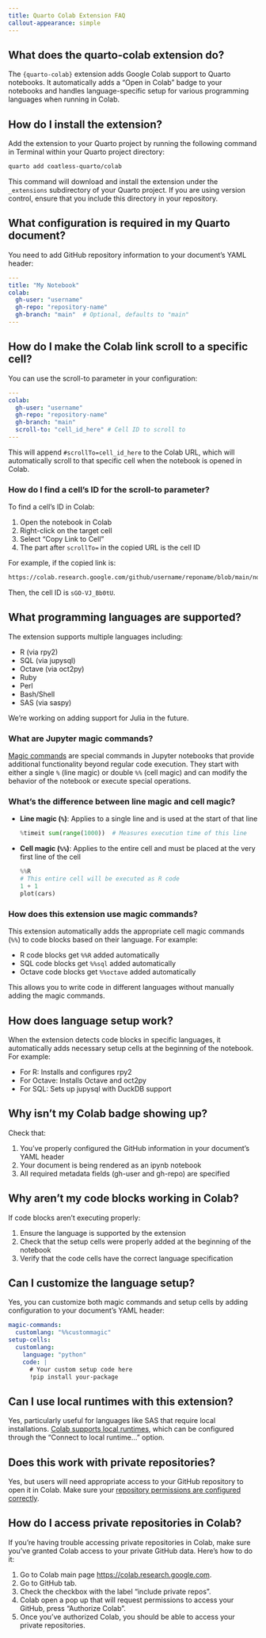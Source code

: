 ```yaml
---
title: Quarto Colab Extension FAQ
callout-appearance: simple
---
```


## What does the quarto-colab extension do?

The `{quarto-colab}` extension adds Google Colab support to Quarto notebooks. It automatically adds a "Open in Colab" badge to your notebooks and handles language-specific setup for various programming languages when running in Colab.


## How do I install the extension?

Add the extension to your Quarto project by running the following command in Terminal within your Quarto project directory:

```bash
quarto add coatless-quarto/colab
```

This command will download and install the extension under the `_extensions` subdirectory of your Quarto project. If you are using version control, ensure that you include this directory in your repository.

## What configuration is required in my Quarto document?

You need to add GitHub repository information to your document's YAML header:

```yaml
---
title: "My Notebook"
colab:
  gh-user: "username"
  gh-repo: "repository-name"
  gh-branch: "main"  # Optional, defaults to "main"
---
```

## How do I make the Colab link scroll to a specific cell?

You can use the scroll-to parameter in your configuration:

```yaml
---
colab:
  gh-user: "username"
  gh-repo: "repository-name"
  gh-branch: "main"
  scroll-to: "cell_id_here" # Cell ID to scroll to
---
```

This will append `#scrollTo=cell_id_here` to the Colab URL, which will automatically scroll to that specific cell when the notebook is opened in Colab.

### How do I find a cell's ID for the scroll-to parameter?

To find a cell's ID in Colab:

1. Open the notebook in Colab
1. Right-click on the target cell
1. Select "Copy Link to Cell"
1. The part after `scrollTo=` in the copied URL is the cell ID

For example, if the copied link is:

```default
https://colab.research.google.com/github/username/reponame/blob/main/notebook.ipynb#scrollTo=sGO-VJ_Bb0tU
```

Then, the cell ID is `sGO-VJ_Bb0tU`.

## What programming languages are supported?

The extension supports multiple languages including:

- R (via rpy2)
- SQL (via jupysql)
- Octave (via oct2py)
- Ruby
- Perl
- Bash/Shell
- SAS (via saspy)

:::{.callout-important}
We're working on adding support for Julia in the future. 
:::


### What are Jupyter magic commands?

[Magic commands][ipynbmagic] are special commands in Jupyter notebooks that provide additional functionality beyond regular code execution. They start with either a single `%` (line magic) or double `%%` (cell magic) and can modify the behavior of the notebook or execute special operations.

### What's the difference between line magic and cell magic?

- **Line magic (`%`)**: Applies to a single line and is used at the start of that line
  ```python
  %timeit sum(range(1000))  # Measures execution time of this line
  ```
- **Cell magic (`%%`)**: Applies to the entire cell and must be placed at the very first line of the cell
  ```python
  %%R
  # This entire cell will be executed as R code
  1 + 1
  plot(cars)
  ```

### How does this extension use magic commands?

This extension automatically adds the appropriate cell magic commands (`%%`) to code blocks based on their language. For example:

- R code blocks get `%%R` added automatically
- SQL code blocks get `%%sql` added automatically
- Octave code blocks get `%%octave` added automatically

This allows you to write code in different languages without manually adding the magic commands.

## How does language setup work?

When the extension detects code blocks in specific languages, it automatically adds necessary setup cells at the beginning of the notebook. For example:

- For R: Installs and configures rpy2
- For Octave: Installs Octave and oct2py
- For SQL: Sets up jupysql with DuckDB support

## Why isn't my Colab badge showing up?

Check that:

1. You've properly configured the GitHub information in your document's YAML header
2. Your document is being rendered as an ipynb notebook
3. All required metadata fields (gh-user and gh-repo) are specified

## Why aren't my code blocks working in Colab?

If code blocks aren't executing properly:

1. Ensure the language is supported by the extension
2. Check that the setup cells were properly added at the beginning of the notebook
3. Verify that the code cells have the correct language specification

## Can I customize the language setup?

Yes, you can customize both magic commands and setup cells by adding configuration to your document's YAML header:

```yaml
magic-commands:
  customlang: "%%custommagic"
setup-cells:
  customlang:
    language: "python"
    code: |
      # Your custom setup code here
      !pip install your-package
```

## Can I use local runtimes with this extension?

Yes, particularly useful for languages like SAS that require local installations. [Colab supports local runtimes][colablocal], which can be configured through the "Connect to local runtime..." option.

## Does this work with private repositories?

Yes, but users will need appropriate access to your GitHub repository to open it in Colab. Make sure your [repository permissions are configured correctly][ghprivateinvite].

## How do I access private repositories in Colab?

If you're having trouble accessing private repositories in Colab, make sure you've granted Colab access to your private GitHub data. Here's how to do it:

1. Go to Colab main page <https://colab.research.google.com>.
1. Go to GitHub tab.
1. Check the checkbox with the label "include private repos".
1. Colab open a pop up that will request permissions to access your GitHub, press "Authorize Colab".
1. Once you've authorized Colab, you should be able to access your private repositories.

[colablocal]: https://research.google.com/colaboratory/local-runtimes.html
[ipynbmagic]: https://ipython.readthedocs.io/en/stable/interactive/magics.html
[ghprivateinvite]: https://docs.github.com/en/account-and-profile/setting-up-and-managing-your-personal-account-on-github/managing-access-to-your-personal-repositories/inviting-collaborators-to-a-personal-repository

